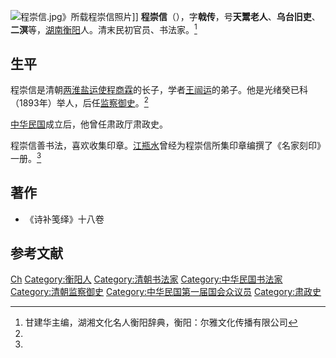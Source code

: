 [[File:程崇信.jpg|thumb]]》所载程崇信照片]]
'''程崇信'''（{{bd|1864年||1933年|}}），字'''戟传'''，号'''天鬻老人'''、'''乌台旧吏'''、'''二溟'''等，[[湖南|湖南]][[衡阳|衡阳]]人。清末民初官员、书法家。<ref name=gjh>甘建华主编，湖湘文化名人衡阳辞典，衡阳：尔雅文化传播有限公司</ref>

==生平==
程崇信是清朝[[两淮盐运使|两淮盐运使]][[程商霖|程商霖]]的长子，学者[[王闿运|王闿运]]的弟子。他是光绪癸已科（1893年）举人，后任[[监察御史|监察御史]]。<ref name=gjh/>

[[中华民国|中华民国]]成立后，他曾任肃政厅肃政史。

程崇信善书法，喜欢收集印章。[[江瓶水|江瓶水]]曾经为程崇信所集印章编撰了《名家刻印》一册。<ref name=gjh/>

==著作==
*《诗补笺绎》十八卷

==参考文献==
{{reflist}}

{{DEFAULTSORT:Cheng程}}
[[Category:程姓|Ch]]
[[Category:衡阳人|Category:衡阳人]]
[[Category:清朝书法家|Category:清朝书法家]]
[[Category:中华民国书法家|Category:中华民国书法家]]
[[Category:清朝监察御史|Category:清朝监察御史]]
[[Category:中华民国第一届国会众议员|Category:中华民国第一届国会众议员]]
[[Category:肃政史|Category:肃政史]]
